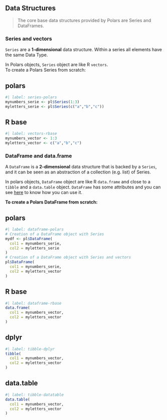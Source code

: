 ## Data Structures

> The core base data structures provided by Polars are Series and DataFrames. 

### Series and vectors

::: {.callout-important}
`Series` are a **1-dimensional** data structure. Within a series all elements have the same Data Type. 
:::

In Polars objects, `Series` object are like R `vectors`.  
To create a Polars Series from scratch:

::: {.panel-tabset}
## polars

```r
#| label: series-polars
mynumbers_serie <- pl$Series(1:3)
myletters_serie <- pl$Series(c("a","b","c"))
```

## R base

```r
#| label: vectors-rbase
mynumbers_vector <- 1:3
myletters_vector <- c("a","b","c")
```

:::

### DataFrame and data.frame

::: {.callout-note}
A `DataFrame` is a **2-dimensional** data structure that is backed by a `Series`, and it can be seen as an abstraction of a collection (e.g. list) of Series. 
:::

In polars objects, `DataFrame` object are like R `data.frame` and close to a `tibble` and a `data.table` object. `DataFrame` has some attributes and you can see [here](#initial-informations-on-a-dataframe) to know how you can use it.  

**To create a Polars DataFrame from scratch:**

::: {.panel-tabset}
## polars

```r
#| label: dataframe-polars
# Creation of a DataFrame object with Series
mydf <- pl$DataFrame(
  col1 = mynumbers_serie,
  col2 = myletters_serie
)
# Creation of a DataFrame object with Series and vectors
pl$DataFrame(
  col1 = mynumbers_serie,
  col2 = myletters_vector
)
```

## R base

```r
#| label: dataframe-rbase
data.frame(
  col1 = mynumbers_vector,
  col2 = myletters_vector
)
```

## dplyr

```r
#| label: tibble-dplyr
tibble(
  col1 = mynumbers_vector,
  col2 = myletters_vector
)
```

## data.table

```r
#| label: tibble-datatable
data.table(
  col1 = mynumbers_vector,
  col2 = myletters_vector
)
```

:::